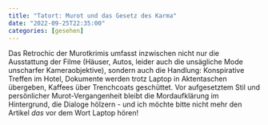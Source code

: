 ```yaml
---
title: "Tatort: Murot und das Gesetz des Karma"
date: "2022-09-25T22:35:00"
categories: [gesehen]
---
```


Das Retrochic der Murotkrimis umfasst inzwischen nicht nur die Ausstattung der Filme (Häuser, Autos, leider auch die unsägliche Mode unscharfer Kameraobjektive), sondern auch die Handlung: Konspirative Treffen im Hotel, Dokumente werden trotz Laptop in Aktentaschen übergeben, Kaffees über Trenchcoats geschüttet. Vor aufgesetztem Stil und persönlicher Murot-Vergangenheit bleibt die Mordaufklärung im Hintergrund, die Dialoge hölzern - und ich möchte bitte nicht mehr den Artikel *das* vor dem Wort Laptop hören!